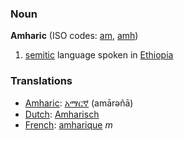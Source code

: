 ===Noun===
'''Amharic''' (ISO codes: [[am]], [[amh]])

#[[semitic]] language spoken in [[Ethiopia]]

===Translations===
*[[Amharic]]: [[አማርኛ]] (amārəñā)
*[[Dutch]]: [[Amharisch]]
*[[French]]: [[amharique]] ''m''